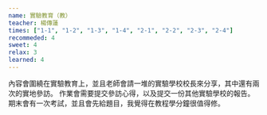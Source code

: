 ```yaml
---
name: 實驗教育（教）
teacher: 楊傳蓮
times: ["1-1", "1-2", "1-3", "1-4", "2-1", "2-2", "2-3", "2-4"]
recommeded: 4
sweet: 4
relax: 3
learned: 4
---
```

內容會圍繞在實驗教育上，並且老師會請一堆的實驗學校校長來分享，其中還有兩次的實地參訪。
作業會需要提交參訪心得，以及提交一份其他實驗學校的報告。
期末會有一次考試，並且會先給題目，我覺得在教程學分鐘很值得修。